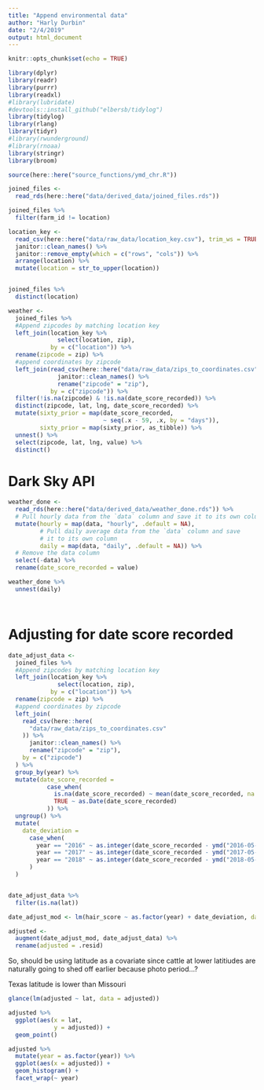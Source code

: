 ```yaml
---
title: "Append environmental data"
author: "Harly Durbin"
date: "2/4/2019"
output: html_document
---
```


```r
knitr::opts_chunk$set(echo = TRUE)

library(dplyr)
library(readr)
library(purrr)
library(readxl)
#library(lubridate)
#devtools::install_github("elbersb/tidylog")
library(tidylog)
library(rlang)
library(tidyr)
#library(rwunderground)
#library(rnoaa)
library(stringr)
library(broom)

source(here::here("source_functions/ymd_chr.R"))
```

```r
joined_files <- 
  read_rds(here::here("data/derived_data/joined_files.rds"))

joined_files %>% 
  filter(farm_id != location)
```

```r

location_key <- 
  read_csv(here::here("data/raw_data/location_key.csv"), trim_ws = TRUE) %>% 
  janitor::clean_names() %>% 
  janitor::remove_empty(which = c("rows", "cols")) %>% 
  arrange(location) %>% 
  mutate(location = str_to_upper(location))



```


```r
joined_files %>% 
  distinct(location)
```


```r

weather <-  
  joined_files %>% 
  #Append zipcodes by matching location key
  left_join(location_key %>% 
              select(location, zip), 
            by = c("location")) %>% 
  rename(zipcode = zip) %>%
  #append coordinates by zipcode
  left_join(read_csv(here::here("data/raw_data/zips_to_coordinates.csv")) %>% 
              janitor::clean_names() %>% 
              rename("zipcode" = "zip"),
            by = c("zipcode")) %>% 
  filter(!is.na(zipcode) & !is.na(date_score_recorded)) %>%
  distinct(zipcode, lat, lng, date_score_recorded) %>%
  mutate(sixty_prior = map(date_score_recorded,
                           ~ seq(.x - 59, .x, by = "days")),
         sixty_prior = map(sixty_prior, as_tibble)) %>% 
  unnest() %>% 
  select(zipcode, lat, lng, value) %>% 
  distinct()
```


# Dark Sky API

```r

weather_done <- 
  read_rds(here::here("data/derived_data/weather_done.rds")) %>% 
  # Pull hourly data from the `data` column and save it to its own column 
  mutate(hourly = map(data, "hourly", .default = NA),
         # Pull daily average data from the `data` column and save 
         # it to its own column 
         daily = map(data, "daily", .default = NA)) %>% 
  # Remove the data column
  select(-data) %>% 
  rename(date_score_recorded = value) 

weather_done %>% 
  unnest(daily)




```


# Adjusting for date score recorded

```r

date_adjust_data <-
  joined_files %>%
  #Append zipcodes by matching location key
  left_join(location_key %>%
              select(location, zip),
            by = c("location")) %>%
  rename(zipcode = zip) %>%
  #append coordinates by zipcode
  left_join(
    read_csv(here::here(
      "data/raw_data/zips_to_coordinates.csv"
    )) %>%
      janitor::clean_names() %>%
      rename("zipcode" = "zip"),
    by = c("zipcode")
  ) %>%
  group_by(year) %>%
  mutate(date_score_recorded =
           case_when(
             is.na(date_score_recorded) ~ mean(date_score_recorded, na.rm = TRUE),
             TRUE ~ as.Date(date_score_recorded)
           )) %>%
  ungroup() %>% 
  mutate(
    date_deviation =
      case_when(
        year == "2016" ~ as.integer(date_score_recorded - ymd("2016-05-01")),
        year == "2017" ~ as.integer(date_score_recorded - ymd("2017-05-01")),
        year == "2018" ~ as.integer(date_score_recorded - ymd("2018-05-01"))
      )
  ) 


date_adjust_data %>%
  filter(is.na(lat))
```


```r
date_adjust_mod <- lm(hair_score ~ as.factor(year) + date_deviation, data = date_adjust_data)
```


```r

adjusted <- 
  augment(date_adjust_mod, date_adjust_data) %>% 
  rename(adjusted = .resid)  


```


So, should be using latitude as a covariate since cattle at lower latitiudes are naturally going to shed off earlier because photo period...?

Texas latitude is lower than Missouri

```r

glance(lm(adjusted ~ lat, data = adjusted))

```



```r


adjusted %>% 
  ggplot(aes(x = lat,
             y = adjusted)) + 
  geom_point() 
```



```r
adjusted %>% 
  mutate(year = as.factor(year)) %>% 
  ggplot(aes(x = adjusted)) +
  geom_histogram() +
  facet_wrap(~ year)
```

